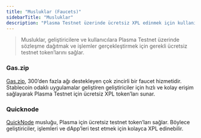 ```yaml
---
title: "Musluklar (Faucets)"
sidebarTitle: "Musluklar"
description: "Plasma Testnet üzerinde ücretsiz XPL edinmek için kullanılan faucet servisleri. Gas.zip ve QuickNode üzerinden geliştiriciler kolayca testnet token’larına erişebilir."
---
```



> Musluklar, geliştiricilere ve kullanıcılara Plasma Testnet üzerinde sözleşme dağıtmak ve işlemler gerçekleştirmek için gerekli ücretsiz testnet token’larını sağlar.

### Gas.zip

[Gas.zip](https://gas.zip/faucet/plasma), 300’den fazla ağı destekleyen çok zincirli bir faucet hizmetidir. Stablecoin odaklı uygulamalar geliştiren geliştiriciler için hızlı ve kolay erişim sağlayarak Plasma Testnet için ücretsiz XPL token’ları sunar.

### Quicknode

[QuickNode](https://faucet.quicknode.com/plasma) musluğu, Plasma için ücretsiz testnet token’ları sağlar. Böylece geliştiriciler, işlemleri ve dApp’leri test etmek için kolayca XPL edinebilir.
